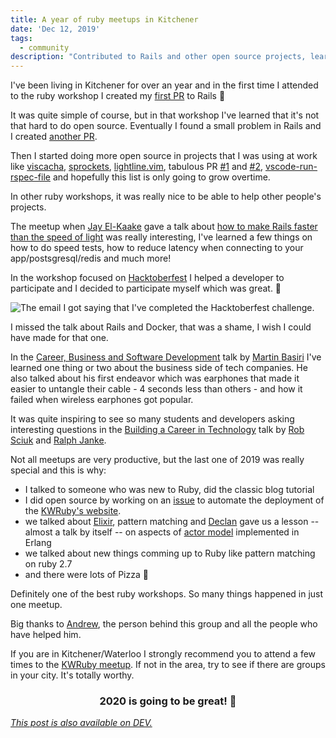 ```yaml
---
title: A year of ruby meetups in Kitchener
date: 'Dec 12, 2019'
tags:
  - community
description: "Contributed to Rails and other open source projects, learned great things on talks, helped others with their projects and more!"
---
```


I've been living in Kitchener for over an year and in the first time I attended to the ruby workshop I created my [first PR](https://github.com/rails/rails/pull/34233) to Rails 🎉

It was quite simple of course, but in that workshop I've learned that it's not that hard to do open source. Eventually I found a small problem in Rails and I created [another PR](https://github.com/rails/rails/pull/36470).

Then I started doing more open source in projects that I was using at work like [viscacha](https://github.com/mezis/viscacha/pull/3), [sprockets](https://github.com/rails/sprockets/pull/599), [lightline.vim](https://github.com/itchyny/lightline.vim/pull/398), tabulous PR [#1](https://github.com/webdevel/tabulous/pull/2) and [#2](https://github.com/webdevel/tabulous/pull/3), [vscode-run-rspec-file](https://github.com/thadeu/vscode-run-rspec-file/pull/8) and hopefully this list is only going to grow overtime.

In other ruby workshops, it was really nice to be able to help other people's projects.

The meetup when [Jay El-Kaake](https://github.com/jayelkaake) gave a talk about [how to make Rails faster than the speed of light](https://www.meetup.com/kw-ruby-on-rails/events/260999605/) was really interesting, I've learned a few things on how to do speed tests, how to reduce latency when connecting to your app/postsgresql/redis and much more!

In the workshop focused on [Hacktoberfest](https://www.meetup.com/kw-ruby-on-rails/events/265685895/) I helped a developer to participate and I decided to participate myself which was great. 🌟

<img src="/posts/hacktoberfest-email.jpg" alt="The email I got saying that I've completed the Hacktoberfest challenge." />

I missed the talk about Rails and Docker, that was a shame, I wish I could have made for that one.

In the [Career, Business and Software Development](https://www.meetup.com/kw-ruby-on-rails/events/259429067/) talk by [Martin Basiri](https://twitter.com/martinbasiri) I've learned one thing or two about the business side of tech companies. He also talked about his first endeavor which was earphones that made it easier to untangle their cable - 4 seconds less than others - and how it failed when wireless earphones got popular.

It was quite inspiring to see so many students and developers asking interesting questions in the [Building a Career in Technology](https://www.meetup.com/kw-ruby-on-rails/events/266616653/) talk by [Rob Sciuk](https://www.linkedin.com/in/robsciuk/) and [Ralph Janke](https://www.linkedin.com/in/ralphjanke/).

Not all meetups are very productive, but the last one of 2019 was really special and this is why:
- I talked to someone who was new to Ruby, did the classic blog tutorial
- I did open source by working on an [issue](https://github.com/kwruby/kwruby.ca/issues/35) to automate the deployment of the [KWRuby's website](http://kwruby.ca/).
- we talked about [Elixir](https://elixir-lang.org/), pattern matching and [Declan](https://twitter.com/dwhelan/) gave us a lesson -- almost a talk by itself -- on aspects of [actor model](https://en.wikipedia.org/wiki/Actor_model) implemented in Erlang
- we talked about new things comming up to Ruby like pattern matching on ruby 2.7
- and there were lots of Pizza 🍕

Definitely one of the best ruby workshops. So many things happened in just one meetup.

Big thanks to [Andrew](https://github.com/acant), the person behind this group and all the people who have helped him.

If you are in Kitchener/Waterloo I strongly recommend you to attend a few times to the [KWRuby meetup](http://kwruby.ca/). If not in the area, try to see if there are groups in your city. It's totally worthy.

<center>
<h3>2020 is going to be great! 💎</h3>
</center>

*[This post is also available on DEV.](https://dev.to/lucasprag/a-year-of-ruby-meetups-in-kitchener-5g72)*
